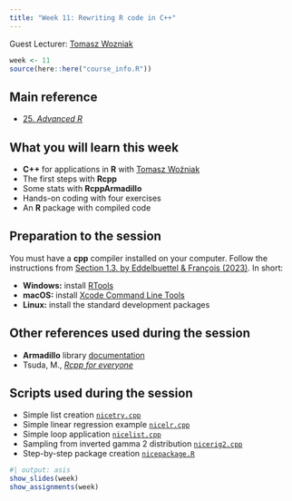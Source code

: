 ```yaml
---
title: "Week 11: Rewriting R code in C++"
---
```


Guest Lecturer: [Tomasz Wozniak](https://github.com/donotdespair)

```r
week <- 11
source(here::here("course_info.R"))
```

## Main reference

* [25. *Advanced R*](https://adv-r.hadley.nz/rcpp.html)

## What you will learn this week

* **C++** for applications in **R** with [Tomasz Woźniak](https://github.com/donotdespair)
* The first steps with **Rcpp**
* Some stats with **RcppArmadillo**
* Hands-on coding with four exercises
* An **R** package with compiled code

## Preparation to the session

You must have a **cpp** compiler installed on your computer. Follow the instructions from [Section 1.3. by Eddelbuettel & François (2023)](https://cran.r-project.org/package=Rcpp/vignettes/Rcpp-FAQ.pdf). In short: 

* **Windows:** install [RTools](https://CRAN.R-project.org/bin/windows/Rtools/)
* **macOS:** install [Xcode Command Line Tools](https://www.freecodecamp.org/news/install-xcode-command-line-tools/)
* **Linux:** install the standard development packages


## Other references used during the session

* **Armadillo** library [documentation](https://arma.sourceforge.net/docs.html)
* Tsuda, M., [*Rcpp for everyone*](https://teuder.github.io/rcpp4everyone_en/)

## Scripts used during the session

* Simple list creation [`nicetry.cpp`](https://github.com/numbats/arp/blob/main/week11/nicetry.cpp)
* Simple linear regression example [`nicelr.cpp`](https://github.com/numbats/arp/blob/main/week11/nicelr.cpp)
* Simple loop application [`nicelist.cpp`](https://github.com/numbats/arp/blob/main/week11/nicelist.cpp)
* Sampling from inverted gamma 2 distribution [`nicerig2.cpp`](https://github.com/numbats/arp/blob/main/week11/nicerig2.cpp)
* Step-by-step package creation [`nicepackage.R`](https://github.com/donotdespair/15steps2nicepackage)

```r
#| output: asis
show_slides(week)
show_assignments(week)
```
